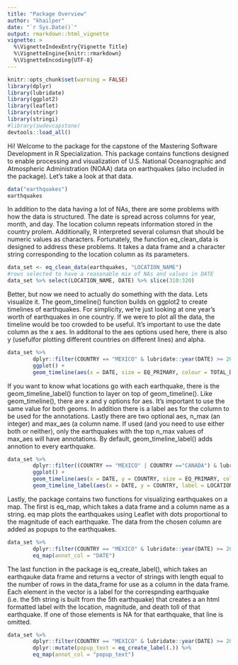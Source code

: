 ```yaml
---
title: "Package Overview"
author: "khailper"
date: "`r Sys.Date()`"
output: rmarkdown::html_vignette
vignette: >
  %\VignetteIndexEntry{Vignette Title}
  %\VignetteEngine{knitr::rmarkdown}
  %\VignetteEncoding{UTF-8}
---
```


```r
knitr::opts_chunk$set(warning = FALSE)
library(dplyr)
library(lubridate)
library(ggplot2)
library(leaflet)
library(stringr)
library(stringi)
#library(swdevcapstone)
devtools::load_all()
```

Hi! Welcome to the package for the capstone of the Mastering Software Development in R Specialization. This package contains functions designed to enable processing
and visualization of U.S. National Oceanographic and Atmospheric Administration (NOAA) data on earthquakes (also included in the package). Let's take a look at that 
data.

```r
data("earthquakes")
earthquakes
```

In addition to the data having a lot of NAs, there are some problems with how the data is structured. The date is spread across columns for year, month, and day. The
location column repeats information stored in the country prolem. Additionally, R interpreted several columsn that should be numeric values as characters. Fortunately,
the function eq_clean_data is designed to address these problems. It takes a data frame and a character string corresponding to the location column as its 
parameters.

```r
data_set <- eq_clean_data(earthquakes, "LOCATION_NAME")
#rows selected to have a reasonable mix of NAs and values in DATE
data_set %>% select(LOCATION_NAME, DATE) %>% slice(310:320)
```
Better, but now we need to actually do something with the data.  Lets visualize it. The geom_timeline() function builds on ggplot2 to create timelines of earthquakes.
For simplicity, we're just looking at one year's worth of earthquakes in one country. If we were to plot all the data, the timeline would be too crowded to be useful. 
It's important to use the date column as the x aes. In additonal to the aes options used here, there is also y (usefulfor plotting different countries on different lines) and alpha.

```r
data_set %>%
        dplyr::filter(COUNTRY == "MEXICO" & lubridate::year(DATE) >= 2000) %>%
        ggplot() +
        geom_timeline(aes(x = DATE, size = EQ_PRIMARY, colour = TOTAL_DEATHS, fill = TOTAL_DEATHS))
```

If you want to know what locations go with each earthquake, there is the geom_timeline_label() function to layer on top of geom_timeline(). Like geom_timeline(), there are x and y options for aes.  It's important to use the same value for both geoms. In addition there is a label aes for the column to be used for the annotations. Lastly there are two optional aes, n_max (an integer) and max_aes (a column name.  If used (and you need to use either both or neither), only the earthquakes with the top n_max values of max_aes will have annotations.  By default, geom_timeline_label() adds annotion to every earthquake.

```r
data_set %>%
        dplyr::filter((COUNTRY == "MEXICO" | COUNTRY =="CANADA") & lubridate::year(DATE) >= 2000) %>%
        ggplot() +
        geom_timeline(aes(x = DATE, y = COUNTRY, size = EQ_PRIMARY, colour = TOTAL_DEATHS, fill = TOTAL_DEATHS)) +
        geom_timeline_label(aes(x = DATE, y = COUNTRY, label = LOCATION_NAME, n_max = 6, max_aes = EQ_PRIMARY)) 
```

Lastly, the package contains two functions for visualizing earthquakes on a map. The first is eq_map, which takes a data frame and a column name as a string.  eq map plots the earthquakes using Leaflet with dots proportional to the magnitude of each earthquake.  The data from the chosen column are added as popups to the earthquakes.

```r
data_set %>%
        dplyr::filter(COUNTRY == "MEXICO" & lubridate::year(DATE) >= 2000) %>%
        eq_map(annot_col = "DATE")
```

The last function in the package is eq_create_label(), which takes an earthqauke data frame and returns a vector of strings with length equal to the number of rows in the data_frame for use as a column in the data frame.  Each element in the vector is a label for the correspnding earthquake (i.e. the 5th string is built from the 5th earthquake) that creates a an html formatted label with the location, magnitude, and death toll of that earthquake.  If one of those elements is NA for that earthquake, that line is omitted.

```r
data_set %>% 
        dplyr::filter(COUNTRY == "MEXICO" & lubridate::year(DATE) >= 2000) %>%
        dplyr::mutate(popup_text = eq_create_label(.)) %>%
        eq_map(annot_col = "popup_text")
```
